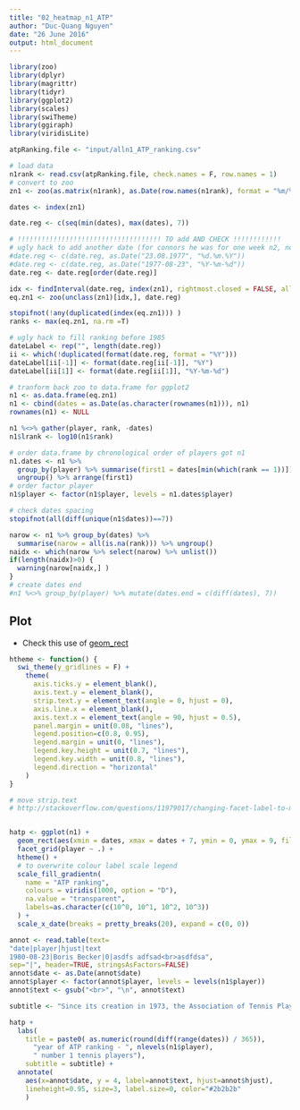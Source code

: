 ```yaml
---
title: "02_heatmap_n1_ATP"
author: "Duc-Quang Nguyen"
date: "26 June 2016"
output: html_document
---
```


```r
library(zoo)
library(dplyr)
library(magrittr)
library(tidyr)
library(ggplot2)
library(scales)
library(swiTheme)
library(ggiraph)
library(viridisLite)

atpRanking.file <- "input/alln1_ATP_ranking.csv"

```

```r
# load data
n1rank <- read.csv(atpRanking.file, check.names = F, row.names = 1)
# convert to zoo
zn1 <- zoo(as.matrix(n1rank), as.Date(row.names(n1rank), format = "%m/%d/%Y"))

dates <- index(zn1)

date.reg <- c(seq(min(dates), max(dates), 7))

# !!!!!!!!!!!!!!!!!!!!!!!!!!!!!!!!!!!! TO add AND CHECK !!!!!!!!!!!!
# ugly hack to add another date (for connors he was for one week n2, not visible otherwise)
#date.reg <- c(date.reg, as.Date("23.08.1977", "%d.%m.%Y"))
#date.reg <- c(date.reg, as.Date("1977-08-23", "%Y-%m-%d"))
date.reg <- date.reg[order(date.reg)]

idx <- findInterval(date.reg, index(zn1), rightmost.closed = FALSE, all.inside = FALSE)
eq.zn1 <- zoo(unclass(zn1)[idx,], date.reg)

stopifnot(!any(duplicated(index(eq.zn1))) )
ranks <- max(eq.zn1, na.rm =T)

# ugly hack to fill ranking before 1985
dateLabel <- rep("", length(date.reg))
ii <- which(!duplicated(format(date.reg, format = "%Y")))
dateLabel[ii[-1]] <- format(date.reg[ii[-1]], "%Y")
dateLabel[ii[1]] <- format(date.reg[ii[1]], "%Y-%m-%d")

# tranform back zoo to data.frame for ggplot2
n1 <- as.data.frame(eq.zn1)
n1 <- cbind(dates = as.Date(as.character(rownames(n1))), n1)
rownames(n1) <- NULL

n1 %<>% gather(player, rank, -dates)
n1$lrank <- log10(n1$rank)

# order data.frame by chronological order of players got n1
n1.dates <- n1 %>% 
  group_by(player) %>% summarise(first1 = dates[min(which(rank == 1))]) %>% 
  ungroup() %>% arrange(first1)
# order factor player
n1$player <- factor(n1$player, levels = n1.dates$player)

# check dates spacing
stopifnot(all(diff(unique(n1$dates))==7))

narow <- n1 %>% group_by(dates) %>% 
  summarise(narow = all(is.na(rank))) %>% ungroup()
naidx <- which(narow %>% select(narow) %>% unlist())
if(length(naidx)>0) {
  warning(narow[naidx,] )
}
# create dates end
#n1 %<>% group_by(player) %>% mutate(dates.end = c(diff(dates), 7))

```

## Plot

* Check this use of [geom_rect](https://nsaunders.wordpress.com/2015/04/15/project-tycho-ggplot2-and-the-shameless-stealing-of-blog-ideas/)

```r
htheme <- function() {
  swi_theme(y_gridlines = F) + 
    theme(
      axis.ticks.y = element_blank(),
      axis.text.y = element_blank(),
      strip.text.y = element_text(angle = 0, hjust = 0),
      axis.line.x = element_blank(),
      axis.text.x = element_text(angle = 90, hjust = 0.5),
      panel.margin = unit(0.08, "lines"),
      legend.position=c(0.8, 0.95),
      legend.margin = unit(0, "lines"),
      legend.key.height = unit(0.7, "lines"),
      legend.key.width = unit(0.8, "lines"),
      legend.direction = "horizontal"
    )
}

# move strip.text
# http://stackoverflow.com/questions/11979017/changing-facet-label-to-math-formula-in-ggplot2


hatp <- ggplot(n1) + 
  geom_rect(aes(xmin = dates, xmax = dates + 7, ymin = 0, ymax = 9, fill = lrank)) + 
  facet_grid(player ~ .) + 
  htheme() +
  # to overwrite colour label scale legend
  scale_fill_gradientn(
    name = "ATP ranking",
    colours = viridis(1000, option = "D"),
    na.value = "transparent",
    labels=as.character(c(10^0, 10^1, 10^2, 10^3))
  ) +
  scale_x_date(breaks = pretty_breaks(20), expand = c(0, 0))

annot <- read.table(text=
"date|player|hjust|text
1980-08-23|Boris Becker|0|asdfs adfsad<br>asdfdsa",
sep="|", header=TRUE, stringsAsFactors=FALSE)
annot$date <- as.Date(annot$date)
annot$player <- factor(annot$player, levels = levels(n1$player))
annot$text <- gsub("<br>", "\n", annot$text)

subtitle <- "Since its creation in 1973, the Association of Tennis Players (ATP) ranking became every tennis player’s dream. Over 40 years, only 25 players have reached the summit, with just 16 finishing the season as year-end No. 1. The high resolution weekly ranking of these 25 players is shown under."

hatp +  
  labs(
    title = paste0( as.numeric(round(diff(range(dates)) / 365)), 
      "year of ATP ranking - ", nlevels(n1$player), 
      " number 1 tennis players"),
    subtitle = subtitle) +
  annotate(
    aes(x=annot$date, y = 4, label=annot$text, hjust=annot$hjust),
    lineheight=0.95, size=3, label.size=0, color="#2b2b2b"
    )


```